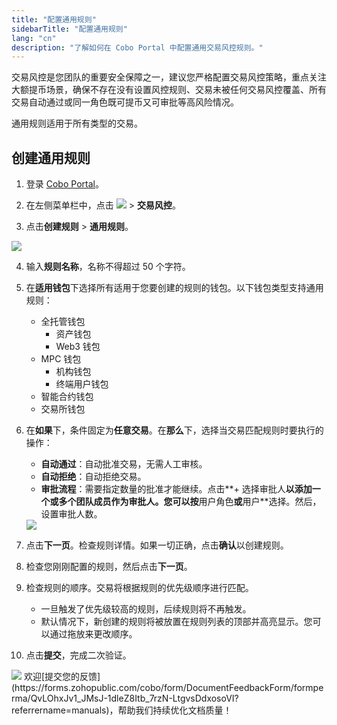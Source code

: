 ```yaml
---
title: "配置通用规则"
sidebarTitle: "配置通用规则"
lang: "cn"
description: "了解如何在 Cobo Portal 中配置通用交易风控规则。"
---
```


<Note>交易风控是您团队的重要安全保障之一，建议您严格配置交易风控策略，重点关注大额提币场景，确保不存在没有设置风控规则、交易未被任何交易风控覆盖、所有交易自动通过或同一角色既可提币又可审批等高风险情况。</Note>

通用规则适用于所有类型的交易。

## 创建通用规则
1. 登录 [Cobo Portal](https://portal.cobo.com/login)。

2. 在左侧菜单栏中，点击 <img src="/en/images/common/wallets_icon.svg" className="icon"/> > **交易风控**。

3. 点击**创建规则** > **通用规则**。
<img src="/cn/images/risk-controls/create_policy.png" className="screenshot_full_screen"/>

4. 输入**规则名称**，名称不得超过 50 个字符。

5. 在**适用钱包**下选择所有适用于您要创建的规则的钱包。以下钱包类型支持通用规则：
   - 全托管钱包
     - 资产钱包
     - Web3 钱包
   - MPC 钱包
     - 机构钱包
     - 终端用户钱包
   - 智能合约钱包
   - 交易所钱包

6. 在**如果**下，条件固定为**任意交易**。在**那么**下，选择当交易匹配规则时要执行的操作：
   - **自动通过**：自动批准交易，无需人工审核。
   - **自动拒绝**：自动拒绝交易。
   - **审批流程**：需要指定数量的批准才能继续。点击**+ 选择审批人**以添加一个或多个团队成员作为审批人。您可以按**用户角色**或**用户**选择。然后，设置审批人数。
   <img src="/cn/images/risk-controls/general_policy_if_then.png" className="screenshot_full_screen"/>

7. 点击**下一页**。检查规则详情。如果一切正确，点击**确认**以创建规则。

8. 检查您刚刚配置的规则，然后点击**下一页**。

9. 检查规则的顺序。交易将根据规则的优先级顺序进行匹配。
    - 一旦触发了优先级较高的规则，后续规则将不再触发。
    - 默认情况下，新创建的规则将被放置在规则列表的顶部并高亮显示。您可以通过拖放来更改顺序。

10. 点击**提交**，完成二次验证。

<img src="/cn/images/risk-controls/approval-action.png" className="screenshot_full_screen"/>
<Tip>欢迎[提交您的反馈](https://forms.zohopublic.com/cobo/form/DocumentFeedbackForm/formperma/QvLOhxJv1_JMsJ-1dleZ8Itb_7rzN-LtgvsDdxosoVI?referrername=manuals)，帮助我们持续优化文档质量！</Tip>
